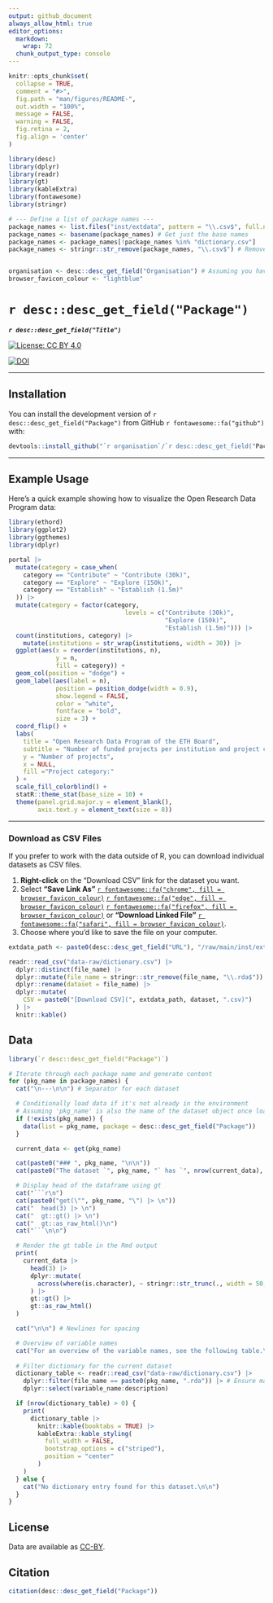 ```yaml
---
output: github_document
always_allow_html: true
editor_options:
  markdown:
    wrap: 72
  chunk_output_type: console
---
```


```r
knitr::opts_chunk$set(
  collapse = TRUE,
  comment = "#>",
  fig.path = "man/figures/README-",
  out.width = "100%",
  message = FALSE,
  warning = FALSE,
  fig.retina = 2,
  fig.align = 'center'
)

library(desc)
library(dplyr)
library(readr)
library(gt)
library(kableExtra)
library(fontawesome)
library(stringr)

# --- Define a list of package names ---
package_names <- list.files("inst/extdata", pattern = "\\.csv$", full.names = FALSE)
package_names <- basename(package_names) # Get just the base names
package_names <- package_names[!package_names %in% "dictionary.csv"]
package_names <- stringr::str_remove(package_names, "\\.csv$") # Remove .csv extension


organisation <- desc::desc_get_field("Organisation") # Assuming you have an 'Organisation' field in DESCRIPTION
browser_favicon_colour <- "lightblue"
```

# `r desc::desc_get_field("Package")`

***`r desc::desc_get_field("Title")`***

<!-- badges: start -->

[![License: CC BY
4.0](https://img.shields.io/badge/License-CC_BY_4.0-lightgrey.svg)](https://creativecommons.org/licenses/by/4.0/)

[![DOI](https://zenodo.org/badge/DOI/10.5281/zenodo.15554776.svg)](https://zenodo.org/doi/10.5281/zenodo.15554776)

<!-- badges: end -->

-----

## Installation

You can install the development version of `r desc::desc_get_field("Package")` from GitHub `r fontawesome::fa("github")` with:

```r
devtools::install_github("`r organisation`/`r desc::desc_get_field("Package")`", dependencies = TRUE)
```

-----

## Example Usage

Here's a quick example showing how to visualize the Open Research Data Program data:

```r
library(ethord)
library(ggplot2)
library(ggthemes)
library(dplyr)

portal |> 
  mutate(category = case_when(
    category == "Contribute" ~ "Contribute (30k)",
    category == "Explore" ~ "Explore (150k)",
    category == "Establish" ~ "Establish (1.5m)"
  )) |>
  mutate(category = factor(category, 
                                levels = c("Contribute (30k)", 
                                           "Explore (150k)", 
                                           "Establish (1.5m)"))) |>
  count(institutions, category) |> 
    mutate(institutions = str_wrap(institutions, width = 30)) |>
  ggplot(aes(x = reorder(institutions, n), 
             y = n,
             fill = category)) +
  geom_col(position = "dodge") +
  geom_label(aes(label = n),
             position = position_dodge(width = 0.9),
             show.legend = FALSE,
             color = "white",
             fontface = "bold",
             size = 3) +
  coord_flip() +
  labs(
    title = "Open Research Data Program of the ETH Board",
    subtitle = "Number of funded projects per institution and project category",
    y = "Number of projects",
    x = NULL,
    fill ="Project category:"
  ) +
  scale_fill_colorblind() +
  statR::theme_stat(base_size = 10) +
  theme(panel.grid.major.y = element_blank(),
        axis.text.y = element_text(size = 8))
```

-----

### Download as CSV Files

If you prefer to work with the data outside of R, you can download individual datasets as CSV files.

1.  **Right-click** on the "Download CSV" link for the dataset you want.
2.  Select **"Save Link As"** [`r fontawesome::fa("chrome", fill = browser_favicon_colour)`](https://www.google.com/chrome/) [`r fontawesome::fa("edge", fill = browser_favicon_colour)`](https://www.microsoft.com/edge/) [`r fontawesome::fa("firefox", fill = browser_favicon_colour)`](https://www.mozilla.org/firefox/) or **"Download Linked File"** [`r fontawesome::fa("safari", fill = browser_favicon_colour)`](https://www.apple.com/safari/).
3.  Choose where you'd like to save the file on your computer.

```r
extdata_path <- paste0(desc::desc_get_field("URL"), "/raw/main/inst/extdata/")

readr::read_csv("data-raw/dictionary.csv") |>
  dplyr::distinct(file_name) |>
  dplyr::mutate(file_name = stringr::str_remove(file_name, "\\.rda$")) |> # Ensure .rda is removed
  dplyr::rename(dataset = file_name) |>
  dplyr::mutate(
    CSV = paste0("[Download CSV](", extdata_path, dataset, ".csv)")
  ) |>
  knitr::kable()

```

## Data

```r
library(`r desc::desc_get_field("Package")`)
```

```r
# Iterate through each package name and generate content
for (pkg_name in package_names) {
  cat("\n---\n\n") # Separator for each dataset

  # Conditionally load data if it's not already in the environment
  # Assuming 'pkg_name' is also the name of the dataset object once loaded
  if (!exists(pkg_name)) {
    data(list = pkg_name, package = desc::desc_get_field("Package"))
  }

  current_data <- get(pkg_name)

  cat(paste0("### ", pkg_name, "\n\n"))
  cat(paste0("The dataset `", pkg_name, "` has `", nrow(current_data), "` observations and `", ncol(current_data), "` variables\n\n"))

  # Display head of the dataframe using gt
  cat("```r\n")
  cat(paste0("get(\"", pkg_name, "\") |> \n"))
  cat("  head(3) |> \n")
  cat("  gt::gt() |> \n")
  cat("  gt::as_raw_html()\n")
  cat("```\n\n")

  # Render the gt table in the Rmd output
  print(
    current_data |>
      head(3) |>
      dplyr::mutate(
        across(where(is.character), ~ stringr::str_trunc(., width = 50, ellipsis = "..."))
      ) |> 
      gt::gt() |>
      gt::as_raw_html()
  )

  cat("\n\n") # Newlines for spacing

  # Overview of variable names
  cat("For an overview of the variable names, see the following table.\n\n")
  
  # Filter dictionary for the current dataset
  dictionary_table <- readr::read_csv("data-raw/dictionary.csv") |>
    dplyr::filter(file_name == paste0(pkg_name, ".rda")) |> # Ensure matching .rda
    dplyr::select(variable_name:description)

  if (nrow(dictionary_table) > 0) {
    print(
      dictionary_table |>
        knitr::kable(booktabs = TRUE) |>
        kableExtra::kable_styling(
          full_width = FALSE,
          bootstrap_options = c("striped"),
          position = "center"
        )
    )
  } else {
    cat("No dictionary entry found for this dataset.\n\n")
  }
}
```

## License

Data are available as
[CC-BY](https://github.com/`r desc::desc_get_field("Organisation")`/`r desc::desc_get_field("Package")`/blob/main/LICENSE.md).

## Citation

```r
citation(desc::desc_get_field("Package"))
```
